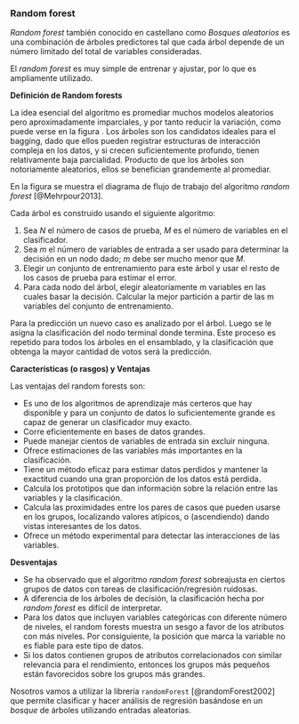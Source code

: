 ### Random forest

*Random forest* también conocido en castellano como *Bosques aleatorios* es una combinación de árboles predictores tal que cada árbol depende de un número limitado del total de variables consideradas.

El *random forest* es muy simple de entrenar y ajustar, por lo que es ampliamente utilizado.

**Definición de Random forests**

La idea esencial del algoritmo es promediar muchos modelos aleatorios pero aproximadamente imparciales, y por tanto reducir la variación, como puede verse en la figura \ref{fig:randomforest_explained}. Los árboles son los candidatos ideales para el bagging, dado que ellos pueden registrar estructuras de interacción compleja en los datos, y si crecen suficientemente profundo, tienen relativamente baja parcialidad. Producto de que los árboles son notoriamente aleatorios, ellos se benefician grandemente al promediar.

En la figura \ref{fig:randomforest_flowchart} se muestra el diagrama de flujo de trabajo del algoritmo *random forest* [@Mehrpour2013].

\begin{figure}
\centering
\includegraphics[width=0.5\textwidth]{./figures/datamining/random_forest_algorithm.pdf}
\caption{Diagrama de flujo de trabajo del método random forest. Fuente: OWL Metabolomics.}
\label{fig:randomforest_flowchart}
\end{figure}

Cada árbol es construido usando el siguiente algoritmo:

1. Sea *N* el número de casos de prueba, *M* es el número de variables en el clasificador.
2. Sea *m* el número de variables de entrada a ser usado para determinar la decisión en un nodo dado; *m* debe ser mucho menor que *M*.
3. Elegir un conjunto de entrenamiento para este árbol y usar el resto de los casos de prueba para estimar el error.
4. Para cada nodo del árbol, elegir aleatoriamente m variables en las cuales basar la decisión. Calcular la mejor partición a partir de las m variables del conjunto de entrenamiento.

Para la predicción un nuevo caso es analizado por el árbol. Luego se le asigna la clasificación del nodo terminal donde termina. Este proceso es repetido para todos los árboles en el ensamblado, y la clasificación que obtenga la mayor cantidad de votos será la predicción.

\begin{figure}
\centering
\includegraphics[]{./figures/datamining/randomforest.pdf}
\caption{Ejemplo simplificado de la aplicación del algoritmo randomforest. Se generan N árboles y se evaluan con una observación. La clases más votada (elegida por más árboles) es la que se toma como la clase pronosticada por el modelo. Fuente: OWL Metabolomics.}
\label{fig:randomforest_explained}
\end{figure}

**Características (o rasgos) y Ventajas**

Las ventajas del random forests son:

* Es uno de los algoritmos de aprendizaje más certeros que hay disponible y para un conjunto de datos lo suficientemente grande es capaz de generar un clasificador muy exacto.
* Corre eficientemente en bases de datos grandes.
* Puede manejar cientos de variables de entrada sin excluir ninguna.
* Ofrece estimaciones de las variables más importantes en la clasificación.
* Tiene un método eficaz para estimar datos perdidos y mantener la exactitud cuando una gran proporción de los datos está perdida.
* Calcula los prototipos que dan información sobre la relación entre las variables y la clasificación.
* Calcula las proximidades entre los pares de casos que pueden usarse en los grupos, localizando valores atípicos, o (ascendiendo) dando vistas interesantes de los datos.
* Ofrece un método experimental para detectar las interacciones de las variables.

**Desventajas**

* Se ha observado que el algoritmo *random forest* sobreajusta en ciertos grupos de datos con tareas de clasificación/regresión ruidosas.
* A diferencia de los árboles de decisión, la clasificación hecha por *random forest* es difícil de interpretar.
* Para los datos que incluyen variables categóricas con diferente número de niveles, el random forests muestra un sesgo a favor de los atributos con más niveles. Por consiguiente, la posición que marca la variable no es fiable para este tipo de datos.
* Si los datos contienen grupos de atributos correlacionados con similar relevancia para el rendimiento, entonces los grupos más pequeños están favorecidos sobre los grupos más grandes.

Nosotros vamos a utilizar la librería `randomForest` [@randomForest2002] que permite clasificar y hacer análisis de regresión basándose en un *bosque* de árboles utilizando entradas aleatorias.

